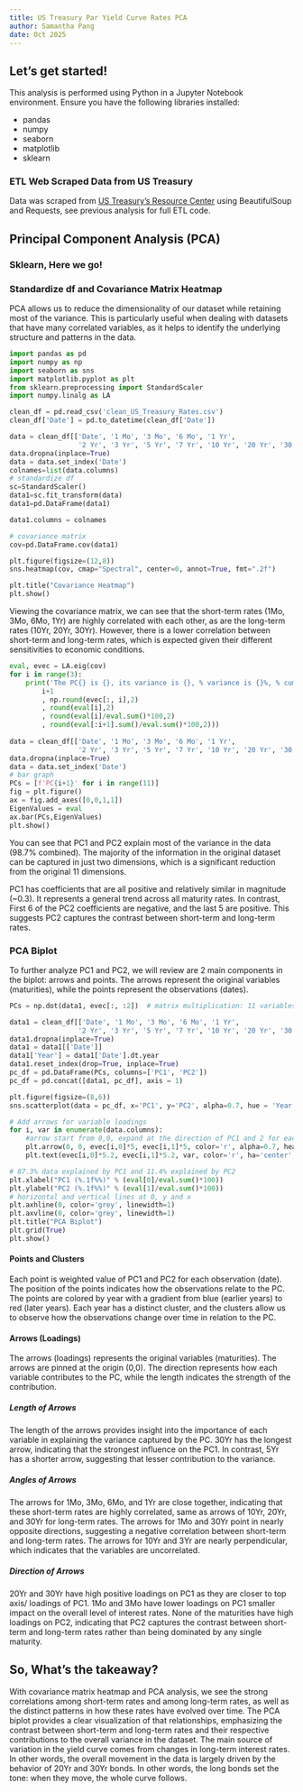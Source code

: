 ```yaml
---
title: US Treasury Par Yield Curve Rates PCA
author: Samantha Pang
date: Oct 2025
---
```



## Let's get started!
This analysis is performed using Python in a Jupyter Notebook environment. Ensure you have the following libraries installed:

* pandas
* numpy
* seaborn
* matplotlib
* sklearn

### ETL Web Scraped Data from US Treasury
Data was scraped from [US Treasury's Resource Center](https://home.treasury.gov/resource-center/data-chart-center/interest-rates/TextView?type=daily_treasury_yield_curve&field_tdr_date_value=2024) using BeautifulSoup and Requests, see previous analysis for full ETL code.

## Principal Component Analysis (PCA) 
### Sklearn, Here we go!
### Standardize df and Covariance Matrix Heatmap

PCA allows us to reduce the dimensionality of our dataset while retaining most of the variance. This is particularly useful when dealing with datasets that have many correlated variables, as it helps to identify the underlying structure and patterns in the data.

```python
import pandas as pd
import numpy as np
import seaborn as sns
import matplotlib.pyplot as plt
from sklearn.preprocessing import StandardScaler 
import numpy.linalg as LA

clean_df = pd.read_csv('clean_US_Treasury_Rates.csv')
clean_df['Date'] = pd.to_datetime(clean_df['Date'])

data = clean_df[['Date', '1 Mo', '3 Mo', '6 Mo', '1 Yr',
                 '2 Yr', '3 Yr', '5 Yr', '7 Yr', '10 Yr', '20 Yr', '30 Yr']].copy()
data.dropna(inplace=True)
data = data.set_index('Date')
colnames=list(data.columns)
# standardize df
sc=StandardScaler()
data1=sc.fit_transform(data)
data1=pd.DataFrame(data1)

data1.columns = colnames

# covariance matrix
cov=pd.DataFrame.cov(data1)

plt.figure(figsize=(12,8))
sns.heatmap(cov, cmap="Spectral", center=0, annot=True, fmt=".2f")

plt.title("Covariance Heatmap")
plt.show()
```

Viewing the covariance matrix, we can see that the short-term rates (1Mo, 3Mo, 6Mo, 1Yr) are highly correlated with each other, as are the long-term rates (10Yr, 20Yr, 30Yr). However, there is a lower correlation between short-term and long-term rates, which is expected given their different sensitivities to economic conditions.

```python
eval, evec = LA.eig(cov)
for i in range(3):
    print('The PC{} is {}, its variance is {}, % variance is {}%, % cumulative variance is {}% '.format(
        i+1
        , np.round(evec[:, i],2)
        , round(eval[i],2)
        , round(eval[i]/eval.sum()*100,2)
        , round(eval[:i+1].sum()/eval.sum()*100,2)))
    
data = clean_df[['Date', '1 Mo', '3 Mo', '6 Mo', '1 Yr',
                 '2 Yr', '3 Yr', '5 Yr', '7 Yr', '10 Yr', '20 Yr', '30 Yr']].copy()
data.dropna(inplace=True)
data = data.set_index('Date')
# bar graph
PCs = [f'PC{i+1}' for i in range(11)]
fig = plt.figure()
ax = fig.add_axes([0,0,1,1])
EigenValues = eval
ax.bar(PCs,EigenValues)
plt.show()    
```

You can see that PC1 and PC2 explain most of the variance in the data (98.7% combined). The majority of the information in the original dataset can be captured in just two dimensions, which is a significant reduction from the original 11 dimensions.

PC1 has coefficients that are all positive and relatively similar in magnitude (~0.3). It represents a general trend across all maturity rates. In contrast, First 6 of the PC2 coefficients are negative, and the last 5 are positive. This suggests PC2 captures the contrast between short-term and long-term rates.

### PCA Biplot
To further analyze PC1 and PC2, we will review are 2 main components in the biplot: arrows and points.
The arrows represent the original variables (maturities), while the points represent the observations (dates).

```python
PCs = np.dot(data1, evec[:, :2])  # matrix multiplication: 11 variables (maturities) * weights (PC1, PC2)

data1 = clean_df[['Date', '1 Mo', '3 Mo', '6 Mo', '1 Yr',
                 '2 Yr', '3 Yr', '5 Yr', '7 Yr', '10 Yr', '20 Yr', '30 Yr']].copy()
data1.dropna(inplace=True)
data1 = data1[['Date']]
data1['Year'] = data1['Date'].dt.year
data1.reset_index(drop=True, inplace=True)
pc_df = pd.DataFrame(PCs, columns=['PC1', 'PC2'])
pc_df = pd.concat([data1, pc_df], axis = 1)

plt.figure(figsize=(8,6))
sns.scatterplot(data = pc_df, x='PC1', y='PC2', alpha=0.7, hue = 'Year', palette='coolwarm')

# Add arrows for variable loadings
for i, var in enumerate(data.columns):
    #arrow start from 0,0, expand at the direction of PC1 and 2 for each maturity, *5 to make the arrows visible 
    plt.arrow(0, 0, evec[i,0]*5, evec[i,1]*5, color='r', alpha=0.7, head_width=0.05)
    plt.text(evec[i,0]*5.2, evec[i,1]*5.2, var, color='r', ha='center', va='center')

# 87.3% data explained by PC1 and 11.4% explained by PC2
plt.xlabel("PC1 (%.1f%%)" % (eval[0]/eval.sum()*100))
plt.ylabel("PC2 (%.1f%%)" % (eval[1]/eval.sum()*100))
# horizontal and vertical lines at 0, y and x
plt.axhline(0, color='grey', linewidth=1)
plt.axvline(0, color='grey', linewidth=1)
plt.title("PCA Biplot")
plt.grid(True)
plt.show()
```

#### Points and Clusters
Each point is weighted value of PC1 and PC2 for each observation (date). The position of the points indicates how the observations relate to the PC. The  points are colored by year with a gradient from blue (earlier years) to red (later years). Each year has a distinct cluster, and the clusters allow us to observe how the observations change over time in relation to the PC. 

#### Arrows (Loadings)
The arrows (loadings) represents the original variables (maturities). The arrows are pinned at the origin (0,0). The direction represents how each variable contributes to the PC, while the length indicates the strength of the contribution.

##### Length of Arrows
The length of the arrows provides insight into the importance of each variable in explaining the variance captured by the PC. 30Yr has the longest arrow, indicating that the strongest influence on the PC1. In contrast, 5Yr has a shorter arrow, suggesting that lesser contribution to the variance.

##### Angles of Arrows 
The arrows for 1Mo, 3Mo, 6Mo, and 1Yr are close together, indicating that these short-term rates are highly correlated, same as arrows of 10Yr, 20Yr, and 30Yr for long-term rates. 
The arrows for 1Mo and 30Yr point in nearly opposite directions, suggesting a negative correlation between short-term and long-term rates.
The arrows for 10Yr and 3Yr are nearly perpendicular, which indicates that the variables are uncorrelated.

##### Direction of Arrows
<!-- Bottom axis: PC1 score.
Left axis: PC2 score.
Top axis: loadings on PC1.
Right axis: loadings on PC2. -->
20Yr and 30Yr have high positive loadings on PC1 as they are closer to top axis/ loadings of PC1. 1Mo and 3Mo have lower loadings on PC1 smaller impact on the overall level of interest rates.
None of the maturities have high loadings on PC2, indicating that PC2 captures the contrast between short-term and long-term rates rather than being dominated by any single maturity.

## So, What's the takeaway?

With covariance matrix heatmap and PCA analysis, we see the strong correlations among short-term rates and among long-term rates, as well as the distinct patterns in how these rates have evolved over time. The PCA biplot provides a clear visualization of that relationships, emphasizing the contrast between short-term and long-term rates and their respective contributions to the overall variance in the dataset. The main source of variation in the yield curve comes from changes in long-term interest rates. In other words, the overall movement in the data is largely driven by the behavior of 20Yr and 30Yr bonds. In other words, the long bonds set the tone: when they move, the whole curve follows.

<!-- ### Conclusion
to do list 
- make interactive plot with plotly for biplot
- write conclusion
- quarto website
- deploy to github pages
- how to make it look cute? -->

